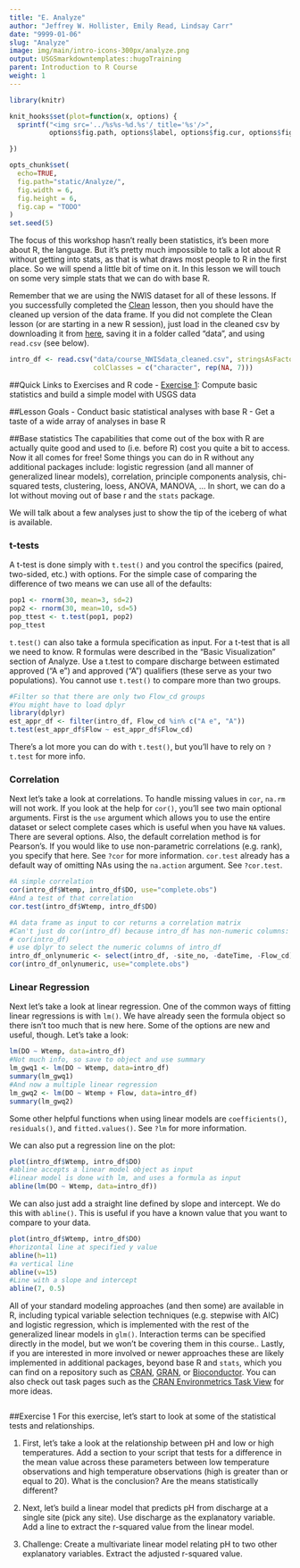 ```yaml
---
title: "E. Analyze"
author: "Jeffrey W. Hollister, Emily Read, Lindsay Carr"
date: "9999-01-06"
slug: "Analyze"
image: img/main/intro-icons-300px/analyze.png
output: USGSmarkdowntemplates::hugoTraining
parent: Introduction to R Course
weight: 1
---
```


```r
library(knitr)

knit_hooks$set(plot=function(x, options) {
  sprintf("<img src='../%s%s-%d.%s'/ title='%s'/>", 
          options$fig.path, options$label, options$fig.cur, options$fig.ext, options$fig.cap)

})

opts_chunk$set(
  echo=TRUE,
  fig.path="static/Analyze/",
  fig.width = 6,
  fig.height = 6,
  fig.cap = "TODO"
)
set.seed(5)
```

The focus of this workshop hasn't really been statistics, it's been more about R, the language.  But it's pretty much impossible to talk a lot about R without getting into stats, as that is what draws most people to R in the first place. So we will spend a little bit of time on it.  In this lesson we will touch on some very simple stats that we can do with base R.  

Remember that we are using the NWIS dataset for all of these lessons. If you successfully completed the [Clean](/intro-curriculum/clean) lesson, then you should have the cleaned up version of the data frame. If you did not complete the Clean lesson (or are starting in a new R session), just load in the cleaned csv by downloading it from [here](/intro-curriculum/data), saving it in a folder called "data", and using `read.csv` (see below).

```r
intro_df <- read.csv("data/course_NWISdata_cleaned.csv", stringsAsFactors = FALSE, 
                     colClasses = c("character", rep(NA, 7)))
```

##Quick Links to Exercises and R code
- [Exercise 1](#exercise-1): Compute basic statistics and build a simple model with USGS data

##Lesson Goals
- Conduct basic statistical analyses with base R
- Get a taste of a wide array of analyses in base R

##Base statistics
The capabilities that come out of the box with R are actually quite good and used to (i.e. before R) cost you quite a bit to access.  Now it all comes for free!  Some things you can do in R without any additional packages include: logistic regression (and all manner of generalized linear models), correlation, principle components analysis, chi-squared tests, clustering, loess, ANOVA, MANOVA, ...  In short, we can do a lot without moving out of base r and the `stats` package.

We will talk about a few analyses just to show the tip of the iceberg of what is available.

### t-tests
A t-test is done simply with `t.test()` and you control the specifics (paired, two-sided, etc.) with options.  For the simple case of comparing the difference of two means we can use all of the defaults:

```r
pop1 <- rnorm(30, mean=3, sd=2)
pop2 <- rnorm(30, mean=10, sd=5)
pop_ttest <- t.test(pop1, pop2)
pop_ttest
```

`t.test()` can also take a formula specification as input. For a t-test that is all we need to know. R formulas were described in the "Basic Visualization" section of Analyze. Use a t.test to compare discharge between estimated approved ("A e") and approved ("A") qualifiers (these serve as your two populations). You cannot use `t.test()` to compare more than two groups.

```r
#Filter so that there are only two Flow_cd groups
#You might have to load dplyr
library(dplyr)
est_appr_df <- filter(intro_df, Flow_cd %in% c("A e", "A"))
t.test(est_appr_df$Flow ~ est_appr_df$Flow_cd)
```

There's a lot more you can do with `t.test()`, but you'll have to rely on `?t.test` for more info.

### Correlation
Next let's take a look at correlations. To handle missing values in `cor`, `na.rm` will not work. If you look at the help for `cor()`, you'll see two main optional arguments.  First is the `use` argument which allows you to use the entire dataset or select complete cases which is useful when you have `NA` values.  There are several options. Also, the default correlation method is for Pearson's.  If you would like to use non-parametric correlations (e.g. rank), you specify that here. See `?cor` for more information. `cor.test` already has a default way of omitting NAs using the `na.action` argument. See `?cor.test`. 

```r
#A simple correlation
cor(intro_df$Wtemp, intro_df$DO, use="complete.obs")
#And a test of that correlation
cor.test(intro_df$Wtemp, intro_df$DO)

#A data frame as input to cor returns a correlation matrix
#Can't just do cor(intro_df) because intro_df has non-numeric columns:
# cor(intro_df)
# use dplyr to select the numeric columns of intro_df
intro_df_onlynumeric <- select(intro_df, -site_no, -dateTime, -Flow_cd)  
cor(intro_df_onlynumeric, use="complete.obs")
```

### Linear Regression
Next let's take a look at linear regression.  One of the common ways of fitting linear regressions is with `lm()`.  We have already seen the formula object so there isn't too much that is new here.  Some of the options are new and useful, though.  Let's take a look:

```r
lm(DO ~ Wtemp, data=intro_df)
#Not much info, so save to object and use summary
lm_gwq1 <- lm(DO ~ Wtemp, data=intro_df)
summary(lm_gwq1)
#And now a multiple linear regression
lm_gwq2 <- lm(DO ~ Wtemp + Flow, data=intro_df)
summary(lm_gwq2)
```

Some other helpful functions when using linear models are `coefficients()`, `residuals()`, and `fitted.values()`. See `?lm` for more information.

We can also put a regression line on the plot:

```r
plot(intro_df$Wtemp, intro_df$DO)
#abline accepts a linear model object as input
#linear model is done with lm, and uses a formula as input
abline(lm(DO ~ Wtemp, data=intro_df))
```

We can also just add a straight line defined by slope and intercept.  We do this with `abline()`. This is useful if you have a known value that you want to compare to your data. 

```r
plot(intro_df$Wtemp, intro_df$DO)
#horizontal line at specified y value
abline(h=11)
#a vertical line
abline(v=15)
#Line with a slope and intercept
abline(7, 0.5)
```

All of your standard modeling approaches (and then some) are available in R, including typical variable selection techniques (e.g. stepwise with AIC) and logistic regression, which is implemented with the rest of the generalized linear models in `glm()`.  Interaction terms can be specified directly in the model, but we won't be covering them in this course..  Lastly, if you are interested in more involved or newer approaches these are likely implemented in additional packages, beyond base R and `stats`, which you can find on a repository such as [CRAN](https://cran.rstudio.com), [GRAN](http://owi.usgs.gov/R/gran.html), or [Bioconductor](https://www.bioconductor.org/packages/release/BiocViews.html#___Software). You can also check out task pages such as the [CRAN Environmetrics Task View](https://cran.r-project.org/web/views/Environmetrics.html) for more ideas.

```r
```

##Exercise 1
For this exercise, let's start to look at some of the statistical tests and relationships. 

1. First, let's take a look at the relationship between pH and low or high temperatures.  Add a section to your script that tests for a difference in the mean value across these parameters between low temperature observations and high temperature observations (high is greater than or equal to 20). What is the conclusion? Are the means statistically different?

2. Next, let's build a linear model that predicts pH from discharge at a single site (pick any site). Use discharge as the explanatory variable. Add a line to extract the r-squared value from the linear model. 

4. Challenge: Create a multivariate linear model relating pH to two other explanatory variables. Extract the adjusted r-squared value. 

